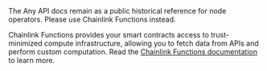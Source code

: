 
<Aside type="caution" title="Use Chainlink Functions">
The Any API docs remain as a public historical reference for node operators. Please use Chainlink Functions instead.

Chainlink Functions provides your smart contracts access to trust-minimized compute infrastructure, allowing you to fetch data from APIs and perform custom computation. Read the [Chainlink Functions
documentation](/chainlink-functions) to learn more.

</Aside>
